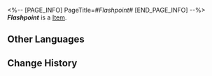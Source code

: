 <%-- [PAGE_INFO]
PageTitle=#''Flashpoint''#
[END_PAGE_INFO] --%>
{{Item Infobox
|title       = ''Flashpoint''
|id          = 210010
|image       = Item ''Flashpoint''.png
|type        = 
|invCategory = Valuables
|rarity      = 3
|effect      =
A record that can be played on the Express' phonograph. It might be a fortuitous find or a gift from someone else. All sorts of memories surge up when the music plays &mdash; the smiles, encounters, touches, and the excitement of battle. Maybe that is why people still collect records even as society rapidly advances.
The current record contains the track ''Flashpoint''.
|description =

''I forgot to even breathe the moment when the explosion happened.''
}}
'''''Flashpoint''''' is a [[Item]].

==Other Languages==
{{Other Languages
|en   = ''Flashpoint''
|zhs  = 《一触即发》
|zht  = 《一觸即發》
|ja   = 『一触即発』
|ko   = ≪일촉즉발≫
|es   = Punto crítico
|fr   = ''Flashpoint''
|ru   = Flashpoint
|th   = "Flashpoint"
|vi   = Thời Khắc Bùng Nổ
|de   = „Ausbruchsbereit“
|id   = "Flashpoint"
|pt   = "Flashpoint"
}}

==Change History==
{{Change History|2.0}}